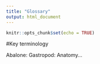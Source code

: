 ```yaml
---
title: "Glossary"
output: html_document
---
```


```r
knitr::opts_chunk$set(echo = TRUE)
```


#Key terminology

Abalone:
Gastropod:
Anatomy...